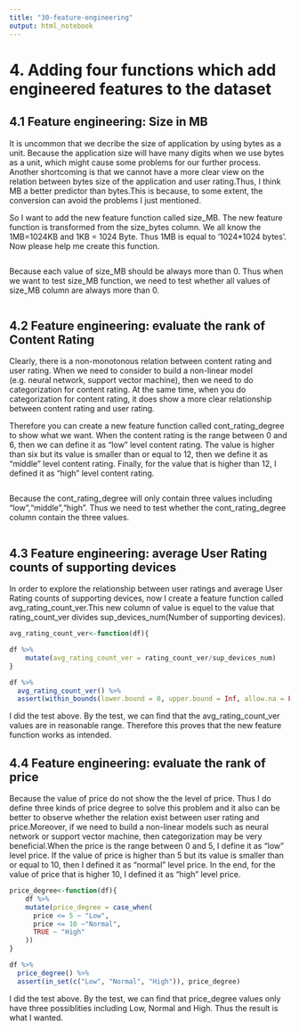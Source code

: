 ```yaml
---
title: "30-feature-engineering"
output: html_notebook
---
```


# 4. Adding four functions which add engineered features to the dataset


## 4.1 Feature engineering: Size in MB
It is uncommon that we decribe the size of application by using bytes as a unit. Because the application size will have many digits when we use bytes as a unit, which might cause some problems for our further process. Another shortcoming is that we cannot have a more clear view on the relation between bytes size of the application and user rating.Thus, I think MB a better predictor than bytes.This is because, to some extent, the conversion can avoid the problems I just mentioned.

So I want to add the new feature function called size_MB. The new feature function is transformed from the size_bytes column. We all know the 1MB=1024KB and 1KB = 1024 Byte. Thus 1MB is equal to '1024*1024 bytes'. Now please help me create this function.

```r


```

Because each value of size_MB should be always more than 0. Thus when we want to test size_MB function, we need to test whether all values of size_MB column are always more than 0.
```r

```


## 4.2 Feature engineering: evaluate the rank of Content Rating

Clearly, there is a non-monotonous relation between content rating and user rating. When we need to consider to build a non-linear model (e.g. neural network, support vector machine), then we need to do categorization for content rating. At the same time, when you do categorization for content rating, it does show a more clear relationship between content rating and user rating. 

Therefore you can create a new feature function called cont_rating_degree to show what we want. When the content rating is the range between 0 and 6, then we can define it as "low" level content rating. The value is higher than six but its value is smaller than or equal to 12, then we define it as "middle" level content rating. Finally, for the value that is higher than 12, I defined it as "high" level content rating.

```r


```

Because the cont_rating_degree will only contain three values including "low","middle","high". Thus we need to test whether the cont_rating_degree column contain the three values.
```r

```


## 4.3 Feature engineering: average User Rating counts of supporting devices
In order to explore the relationship between user ratings and average User Rating counts of supporting devices, now I create a feature function called avg_rating_count_ver.This new column of value is equel to the value that rating_count_ver divides sup_devices_num(Number of supporting devices).
```r
avg_rating_count_ver<-function(df){

df %>% 
    mutate(avg_rating_count_ver = rating_count_ver/sup_devices_num)
}

```

```r
df %>% 
  avg_rating_count_ver() %>% 
  assert(within_bounds(lower.bound = 0, upper.bound = Inf, allow.na = FALSE),avg_rating_count_ver)

```
I did the test above. By the test, we can find that the avg_rating_count_ver values are in reasonable range. Therefore this proves that the new feature function works as intended.

## 4.4 Feature engineering: evaluate the rank of price
Because the value of price do not show the the level of price. Thus I do define three kinds of price degree to solve this problem and  it also can be better to observe whether the relation exist between user rating and price.Moreover, if we need to build a non-linear models such as neural network or support vector machine, then categorization may be very beneficial.When the price is the range between 0 and 5, I define it as "low" level price. If the value of price is higher than 5 but its value is smaller than or equal to 10, then I defined it as "normal" level price. In the end, for the value of price that is higher 10, I defined it as "high" level price.

```r
price_degree<-function(df){
    df %>% 
    mutate(price_degree = case_when(
      price <= 5 ~ "Low",
      price <= 10 ~"Normal",
      TRUE ~ "High"
    ))
}

```

```r
df %>% 
  price_degree() %>% 
  assert(in_set(c("Low", "Normal", "High")), price_degree)
```
I did the test above. By the test, we can find that price_degree values only have three possiblities including Low, Normal and High. Thus the result is what I wanted.

